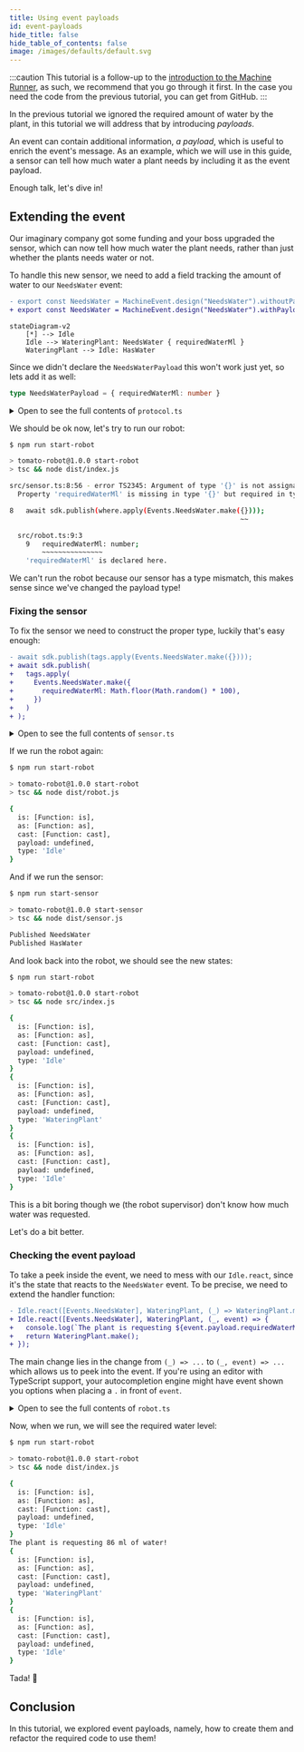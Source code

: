 ```yaml
---
title: Using event payloads
id: event-payloads
hide_title: false
hide_table_of_contents: false
image: /images/defaults/default.svg
---
```


<!-- TODO: get a repo link -->

:::caution
This tutorial is a follow-up to the [introduction to the Machine Runner](/docs/tutorials/getting-started/machine-runner/first-machine),
as such, we recommend that you go through it first.
In the case you need the code from the previous tutorial, you can get from GitHub.
:::

In the previous tutorial we ignored the required amount of water by the plant,
in this tutorial we will address that by introducing _payloads_.

An event can contain additional information, _a payload_, which is useful to enrich the event's message.
As an example, which we will use in this guide, a sensor can tell how much water a plant needs by including it as the event payload.

Enough talk, let's dive in!

## Extending the event

Our imaginary company got some funding and your boss upgraded the sensor,
which can now tell how much water the plant needs,
rather than just whether the plants needs water or not.

To handle this new sensor, we need to add a field tracking the amount of water to our `NeedsWater` event:

```diff
- export const NeedsWater = MachineEvent.design("NeedsWater").withoutPayload();
+ export const NeedsWater = MachineEvent.design("NeedsWater").withPayload<NeedsWaterPayload>();
```

```mermaid
stateDiagram-v2
    [*] --> Idle
    Idle --> WateringPlant: NeedsWater { requiredWaterMl }
    WateringPlant --> Idle: HasWater
```

Since we didn't declare the `NeedsWaterPayload` this won't work just yet, so lets add it as well:

```ts title="src/protocol.ts"
type NeedsWaterPayload = { requiredWaterMl: number }
```

<details>
<summary>Open to see the full contents of <code>protocol.ts</code></summary>

```ts title="src/protocol.ts"
import { MachineEvent, SwarmProtocol } from '@actyx/machine-runner'

export const manifest = {
  appId: 'com.example.tomato-robot',
  displayName: 'Tomato Robot',
  version: '1.0.0',
}

type NeedsWaterPayload = {
  requiredWaterMl: number
}

export namespace Events {
  export const HasWater = MachineEvent.design('HasWater').withoutPayload()
  export const NeedsWater = MachineEvent.design('NeedsWater').withPayload<NeedsWaterPayload>()
  export const All = [HasWater, NeedsWater] as const
}

export const protocol = SwarmProtocol.make('wateringRobot', Events.All)
```

</details>

We should be ok now, let's try to run our robot:

```bash
$ npm run start-robot

> tomato-robot@1.0.0 start-robot
> tsc && node dist/index.js

src/sensor.ts:8:56 - error TS2345: Argument of type '{}' is not assignable to parameter of type 'NeedsWaterPayload'.
  Property 'requiredWaterMl' is missing in type '{}' but required in type 'NeedsWaterPayload'.

8   await sdk.publish(where.apply(Events.NeedsWater.make({})));
                                                         ~~

  src/robot.ts:9:3
    9   requiredWaterMl: number;
        ~~~~~~~~~~~~~~~
    'requiredWaterMl' is declared here.
```

We can't run the robot because our sensor has a type mismatch,
this makes sense since we've changed the payload type!

### Fixing the sensor

To fix the sensor we need to construct the proper type, luckily that's easy enough:

```diff
- await sdk.publish(tags.apply(Events.NeedsWater.make({})));
+ await sdk.publish(
+   tags.apply(
+     Events.NeedsWater.make({
+       requiredWaterMl: Math.floor(Math.random() * 100),
+     })
+   )
+ );
```

<details>
  <summary>
    Open to see the full contents of <code>sensor.ts</code>
  </summary>

```ts title="src/sensor.ts"
import { Actyx } from '@actyx/sdk'
import { Events, manifest, protocol } from './protocol'

async function main() {
  const sdk = await Actyx.of(manifest)
  const tags = protocol.tagWithEntityId('robot-1')

  let water = Math.floor(Math.random() * 100)
  console.log(water)
  await sdk.publish(
    tags.apply(
      Events.NeedsWater.make({
        requiredWaterMl: water,
      }),
    ),
  )
  console.log('Published NeedsWater')

  await sdk.publish(tags.apply(Events.HasWater.make({})))
  console.log('Published HasWater')

  sdk.dispose()
}

main()
```

</details>

If we run the robot again:

```bash
$ npm run start-robot

> tomato-robot@1.0.0 start-robot
> tsc && node dist/robot.js

{
  is: [Function: is],
  as: [Function: as],
  cast: [Function: cast],
  payload: undefined,
  type: 'Idle'
}
```

And if we run the sensor:

```bash
$ npm run start-sensor

> tomato-robot@1.0.0 start-sensor
> tsc && node dist/sensor.js

Published NeedsWater
Published HasWater
```

And look back into the robot, we should see the new states:

```bash
$ npm run start-robot

> tomato-robot@1.0.0 start-robot
> tsc && node src/index.js

{
  is: [Function: is],
  as: [Function: as],
  cast: [Function: cast],
  payload: undefined,
  type: 'Idle'
}
{
  is: [Function: is],
  as: [Function: as],
  cast: [Function: cast],
  payload: undefined,
  type: 'WateringPlant'
}
{
  is: [Function: is],
  as: [Function: as],
  cast: [Function: cast],
  payload: undefined,
  type: 'Idle'
}
```

This is a bit boring though we (the robot supervisor) don't know how much water was requested.

Let's do a bit better.

### Checking the event payload

To take a peek inside the event, we need to mess with our `Idle.react`,
since it's the state that reacts to the `NeedsWater` event.
To be precise, we need to extend the handler function:

```diff
- Idle.react([Events.NeedsWater], WateringPlant, (_) => WateringPlant.make())
+ Idle.react([Events.NeedsWater], WateringPlant, (_, event) => {
+   console.log(`The plant is requesting ${event.payload.requiredWaterMl} ml of water!`);
+   return WateringPlant.make();
+ });
```

The main change lies in the change from `(_) => ...` to `(_, event) => ...` which allows us to peek into the event.
If you're using an editor with TypeScript support, your autocompletion engine might have event shown you options when placing a `.` in front of `event`.

<details>
  <summary>
    Open to see the full contents of <code>robot.ts</code>
  </summary>

```ts title="src/robot.ts"
import { createMachineRunner } from '@actyx/machine-runner'
import { Actyx } from '@actyx/sdk'
import { Events, manifest, protocol } from './protocol'

const machine = protocol.makeMachine('robot')

export const Idle = machine.designEmpty('Idle').finish()
export const WateringPlant = machine.designEmpty('WateringPlant').finish()

Idle.react([Events.NeedsWater], WateringPlant, (_, event) => {
  console.log(`The plant is requesting ${event.payload.requiredWaterMl} ml of water!`)
  return WateringPlant.make()
})

WateringPlant.react([Events.HasWater], Idle, (state, _) => Idle.make(state.self))

export async function main() {
  const sdk = await Actyx.of(manifest)
  const tags = protocol.tagWithEntityId('robot-1')
  const machine = createMachineRunner(sdk, tags, Idle, undefined)

  for await (const state of machine) {
    console.log(state)
  }
}

main()
```

</details>

Now, when we run, we will see the required water level:

```bash
$ npm run start-robot

> tomato-robot@1.0.0 start-robot
> tsc && node dist/index.js

{
  is: [Function: is],
  as: [Function: as],
  cast: [Function: cast],
  payload: undefined,
  type: 'Idle'
}
The plant is requesting 86 ml of water!
{
  is: [Function: is],
  as: [Function: as],
  cast: [Function: cast],
  payload: undefined,
  type: 'WateringPlant'
}
{
  is: [Function: is],
  as: [Function: as],
  cast: [Function: cast],
  payload: undefined,
  type: 'Idle'
}
```

Tada! 🎉

## Conclusion

In this tutorial, we explored event payloads, namely, how to create them and refactor the required code to use them!
